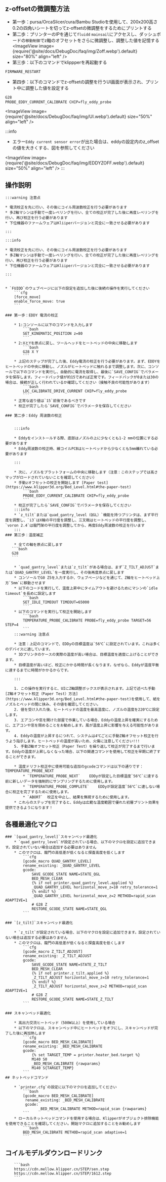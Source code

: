 ## z-offsetの微調整方法
* 第一歩：pursa/OrcaSlicer/cura/Bambu Studioを使用して、200x200高さ0.2の四角いシートを切ってz-offsetの微調整をするためにプリントする
* 第二歩：プリンターのIPを通じて`fluidd` `mainsail`にアクセスし、ダッシュボードの`移動制御`でz軸のオフセットをさらに微調整し、調整した値を記憶する
<ImageView image={require('@site/docs/DebugDoc/faq/img/Zoff.webp').default} size="80%" align="left" />
* 第三歩：以下のコマンドでklippperを再起動する
```bash
FIRMWARE_RESTART
```
* 第四歩：以下のコマンドでz-offsetの調整を行うUI画面が表示され、プリント中に調整した値を設定する
```bash
G28
PROBE_EDDY_CURRENT_CALIBRATE CHIP=fly_eddy_probe
```
<ImageView image={require('@site/docs/DebugDoc/faq/img/UI.webp').default} size="50%" align="left" />

:::info
* エラー`Eddy current sensor error`が出た場合は、eddyの設定内のz_offsetの値を大きくする、図を参照してください

<ImageView image={require('@site/docs/DebugDoc/faq/img/EDDYZOFF.webp').default} size="50%" align="left" />
:::

## 操作説明

    :::warning 注意点

    * 電流校正を先に行い、その後にコイル周波数校正を行う必要があります
    * 多Z軸マシンは手動で一度レベリングを行い、全ての校正が完了した後に再度レベリングを行い、再び校正を行う必要があります
    * 下位機器のファームウェアはKliiperバージョンと完全に一致させる必要があります

    :::

    :::info

    * 電流校正を先に行い、その後にコイル周波数校正を行う必要があります
    * 多Z軸マシンは手動で一度レベリングを行い、全ての校正が完了した後に再度レベリングを行い、再び校正を行う必要があります
    * 下位機器のファームウェアはKliiperバージョンと完全に一致させる必要があります

    :::


    * `FUIDD`のウェブページに以下の設定を追加した後に後続の操作を実行してください
        ```cfg
        [force_move]
        enable_force_move: true
        ```

    ### 第一歩：EDDY 電流の校正

        * 1:コンソールに以下のコマンドを入力します
            ```bash
            SET_KINEMATIC_POSITION z=80
            ```
        * 2:XとYを原点に戻し、ツールヘッドをヒートベッドの中央に移動します
            ```bash
            G28 X Y
            ```
        * 上記のステップが完了した後、Eddy電流の校正を行う必要があります。まず、EDDYをヒートベッドの中央に移動し、ノズルがヒートベッドに触れるまで調整します。次に、コンソールで以下のコマンドを実行し、自動的に電流を取得し、最後に`SAVE_CONFIG`でパラメータを保存します。フィードバック値が約15であれば正常です。フィードバックが0または30の場合は、接続が正しく行われているか確認してください（接触不良の可能性があります）
            ```bash
            LDC_CALIBRATE_DRIVE_CURRENT CHIP=fly_eddy_probe
            ```
        * 正常な返り値は`15`前後であるべきです
        * 校正が完了したら`SAVE_CONFIG`でパラメータを保存してください

    ### 第二歩：Eddy 周波数の校正


        :::info

        * Eddyをインストールする際、底部はノズルの上に少なくとも1-2 mmの位置にする必要があります
        * Eddy周波数の校正時、線コイルPCBはヒートベッドから少なくとも5mm離れている必要があります

        :::

        * 次に、ノズルをプラットフォームの中央に移動します（注意：このステップでは高さマップがロードされていないことを確認してください）
        * 手動zオフセットの校正を開始します [Paper test](https://www.klipper3d.org/Bed_Level.html#the-paper-test)
            ```bash
            PROBE_EDDY_CURRENT_CALIBRATE CHIP=fly_eddy_probe
            ```
        * 校正が完了したら`SAVE_CONFIG`でパラメータを保存してください
        :::info
        * `z_tilt`または`quad_gantry_level（QGL）`機能を持つプリンタは、まず平行度を調整し、`i3`はX軸の平行度を調整し、三叉戟はヒートベッドの平行度を調整し、`voron 2.4`は龍門架の平行度を調整してから、再度Eddy周波数の校正を行います
        :::
    ### 第三歩：温度補正

        * 全ての軸を原点に戻します
       ```bash
       G28
       ```

        * `quad_gantry_level`または`z_tilt`がある場合は、まず`Z_TILT_ADJUST`または`QUAD_GANTRY_LEVEL`を一度実行し、その後再度原点に戻します
        * コンソールでG0 Z5を入力するか、ウェブページなどを通じて、Z軸をヒートベッド上方`5mm`に移動させます
        * 以下のコードを実行して、温度上昇中にタイムアウトを避けるためにマシンの`idle timeout`を長めに設定します
            ```bash
            SET_IDLE_TIMEOUT TIMEOUT=65000
            ```
        * 以下のコマンドを実行して校正を開始します
            ```bash
            TEMPERATURE_PROBE_CALIBRATE PROBE=fly_eddy_probe TARGET=56 STEP=4
            ```
        :::warning 注意点

        * 注意：上記のコマンドで、EDDyの目標温度は`56℃`に設定されています。これは多くのデバイスに適しています。
        * 3Dプリンタのケースの実際の温度が高い場合は、目標温度を適度に上げることができます。
        * 目標温度が高いほど、校正にかかる時間が長くなります。なぜなら、Eddyが温度平衡に達するまでに時間がかかるからです。

        :::

        1. この操作を実行すると、UIにZ軸調整ボックスが表示されます。上記で述べた手動 [Z軸オフセット校正（Paper Test）方法](https://www.klipper3d.org/Bed_Level.html#the-paper-test)を使用して、紙をノズルとベッドの間に挟み、その値を確認してください。
        2. 値を受け入れた後、ヒートベッドの温度を最高温度に、ノズルの温度を220℃に設定します。
        3. エアコンや窓を開けた部屋で作業している場合、Eddyの温度上昇を確実にするために、エアコンや窓を閉めることをお勧めします。風が温度上昇に影響を与える可能性があります。
        4. Eddyの温度が上昇するにつれて、システムは4℃ごとに手動Z軸オフセット校正を行うよう指示します。ヒートベッドの温度が高いため、火傷に注意してください!!!
        5. 手動Z軸オフセット校正（Paper Test）を繰り返して校正が完了するまで行います。Eddyの温度が上昇しなくなった場合、以下の関連コマンドを使用して校正を早期に終了することができます。

        * 温度ドリフト校正中に使用可能な追加のgcodeコマンドは以下の通りです：TEMPERATURE_PROBE_NEXT
            * `TEMPERATURE_PROBE_NEXT`    EDDyが設定した目標温度`56℃`に達する前に新しいデータを強制的にサンプリングするために使用します。
            * `TEMPERATURE_PROBE_COMPLETE`    EDDyが設定温度`56℃`に達しない場合に校正を完了するために使用します。
            * `ABORT`  校正を中止し、結果を無視するために使用します。
        * これらのステップを完了すると、Eddyは広範な温度範囲で優れた初層プリント効果を提供できるようになります！
## 各種最適化マクロ

    ### `[quad_gantry_level]`スキャンベッド最適化
        * `quad_gantry_level`が設定されている場合、以下のマクロを設定に追加できます。設定されていない場合は追加する必要はありません
        * このマクロは、龍門の高低差が低くなると探査高度を低くします
            ```cfg
            [gcode_macro QUAD_GANTRY_LEVEL]
            rename_existing: _QUAD_GANTRY_LEVEL
            gcode:
                SAVE_GCODE_STATE NAME=STATE_QGL
                BED_MESH_CLEAR
                {% if not printer.quad_gantry_level.applied %}
                _QUAD_GANTRY_LEVEL horizontal_move_z=10 retry_tolerance=1
                {% endif %}
                _QUAD_GANTRY_LEVEL horizontal_move_z=2 METHOD=rapid_scan ADAPTIVE=1
                # G28 Z
                RESTORE_GCODE_STATE NAME=STATE_QGL
            ```

    ### `[z_tilt]`スキャンベッド最適化

        * `z_tilt`が設定されている場合、以下のマクロを設定に追加できます。設定されていない場合は追加する必要はありません
        * このマクロは、龍門の高低差が低くなると探査高度を低くします
            ```cfg
            [gcode_macro Z_TILT_ADJUST]
            rename_existing: _Z_TILT_ADJUST
            gcode:
                SAVE_GCODE_STATE NAME=STATE_Z_TILT
                BED_MESH_CLEAR
                {% if not printer.z_tilt.applied %}
                _Z_TILT_ADJUST horizontal_move_z=10 retry_tolerance=1
                {% endif %}
                _Z_TILT_ADJUST horizontal_move_z=2 METHOD=rapid_scan ADAPTIVE=1
                # G28 Z
                RESTORE_GCODE_STATE NAME=STATE_Z_TILT
            ```

    ### スキャンベッド最適化

        * 高出力交流ヒートベッド（500W以上）を使用している場合
        * 以下のマクロは、スキャンベッド中にヒートベッドをオフにし、スキャンベッドが完了した後に再加熱します
            ```cfg
            [gcode_macro BED_MESH_CALIBRATE]
            rename_existing: _BED_MESH_CALIBRATE
            gcode:
                {% set TARGET_TEMP = printer.heater_bed.target %}
                M140 S0
                _BED_MESH_CALIBRATE {rawparams}
                M140 S{TARGET_TEMP}
            ```
    ## ネットベッドコマンド
    
        * `printer.cfg`の設定に以下のマクロを追加してください
            ```bash
            [gcode_macro BED_MESH_CALIBRATE]
             rename_existing: _BED_MESH_CALIBRATE
             gcode: 
                   _BED_MESH_CALIBRATE METHOD=rapid_scan {rawparams}
            ```
        * ローカルネットベッドコマンドを使用する場合は、Klipperがオブジェクト排除機能を使用できることを確認してください。開始マクロに追加することをお勧めします
            ```bash
            BED_MESH_CALIBRATE METHOD=rapid_scan adaptive=1 
            ```

## コイルモデルダウンロードリンク

        ```bash
        https://cdn.mellow.klipper.cn/STEP/sen.step
        https://cdn.mellow.klipper.cn/STEP/1612.step
        ```